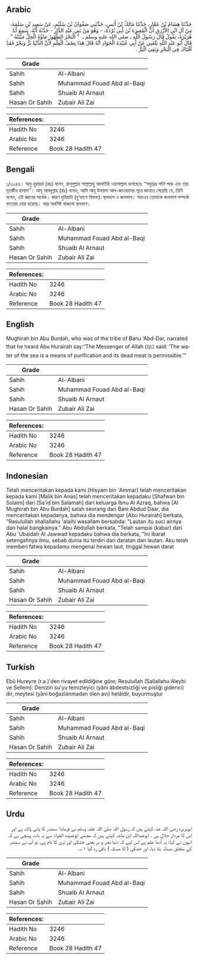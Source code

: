 ## Arabic

<div dir="rtl" lang="ar" style={{fontSize:'larger',backgroundColor:'#f8f9fa',padding:20}}>حَدَّثَنَا هِشَامُ بْنُ عَمَّارٍ، حَدَّثَنَا مَالِكُ بْنُ أَنَسٍ، حَدَّثَنِي صَفْوَانُ بْنُ سُلَيْمٍ، عَنْ سَعِيدِ بْنِ سَلَمَةَ، مِنْ آلِ ابْنِ الأَزْرَقِ أَنَّ الْمُغِيرَةَ بْنَ أَبِي بُرْدَةَ، - وَهُوَ مِنْ بَنِي عَبْدِ الدَّارِ - حَدَّثَهُ أَنَّهُ، سَمِعَ أَبَا هُرَيْرَةَ، يَقُولُ قَالَ رَسُولُ اللَّهِ ـ صلى الله عليه وسلم ـ ‏ "‏ الْبَحْرُ الطَّهُورُ مَاؤُهُ الْحِلُّ مَيْتَتُهُ ‏"‏ ‏.‏ قَالَ أَبُو عَبْدِ اللَّهِ بَلَغَنِي عَنْ أَبِي عُبَيْدَةَ الْجَوَادِ أَنَّهُ قَالَ هَذَا نِصْفُ الْعِلْمِ لأَنَّ الدُّنْيَا بَرٌّ وَبَحْرٌ فَقَدْ أَفْتَاكَ فِي الْبَحْرِ وَبَقِيَ الْبَرُّ ‏.‏</div><div style={{backgroundColor:'#f8f9fa',padding:20, marginBottom: 10}}><table>
      <thead>
        <tr>
          <th>Grade</th>
          <th></th>
        </tr>
      </thead>
      <tbody>
<tr><td>Sahih</td><td>Al-Albani</td></tr><tr><td>Sahih</td><td>Muhammad Fouad Abd al-Baqi</td></tr><tr><td>Sahih</td><td>Shuaib Al Arnaut</td></tr><tr><td>Hasan Or Sahih</td><td>Zubair Ali Zai</td></tr></tbody></table><table>
        <thead>
          <tr>
            <th>References:</th>
            <th></th>
          </tr>
        </thead>
        <tbody><tr><td>Hadith No</td><td>3246</td></tr><tr><td>Arabic No</td><td>3246</td></tr><tr><td>Reference</td><td>Book 28 Hadith 47</td></tr></tbody></table></div>

## Bengali

<div dir="ltr" lang="bn" style={{fontSize:'larger',backgroundColor:'#f8f9fa',padding:20}}>১/৩২৪৬। আবু হুরায়রা (রাঃ) বলেন, রাসূলুল্লাহ সাল্লাল্লাহু আলাইহি ওয়াসাল্লাম বলেছেনঃ ‘‘সমুদ্রের পানি পাক এবং তার মৃতজীব হালাল’’। আবূ আবদুল্লাহ (রাঃ) বলেন, আমি আবূ উবায়দা আল-জাওয়াদের সূত্রে জানতে পেরেছি যে, তিনি বলেন, এটা জ্ঞানের অর্ধেক। কারণ দুনিয়াটা (দু‘ভাগে বিভক্ত): স্থলভাগ ও জলভাগ। অতএব তোমাকে জলভাগ সম্পর্কে ফতোয়া দেয়া হয়েছে। আর অবশিষ্ট থাকলো স্থলভাগ।</div><div style={{backgroundColor:'#f8f9fa',padding:20, marginBottom: 10}}><table>
      <thead>
        <tr>
          <th>Grade</th>
          <th></th>
        </tr>
      </thead>
      <tbody>
<tr><td>Sahih</td><td>Al-Albani</td></tr><tr><td>Sahih</td><td>Muhammad Fouad Abd al-Baqi</td></tr><tr><td>Sahih</td><td>Shuaib Al Arnaut</td></tr><tr><td>Hasan Or Sahih</td><td>Zubair Ali Zai</td></tr></tbody></table><table>
        <thead>
          <tr>
            <th>References:</th>
            <th></th>
          </tr>
        </thead>
        <tbody><tr><td>Hadith No</td><td>3246</td></tr><tr><td>Arabic No</td><td>3246</td></tr><tr><td>Reference</td><td>Book 28 Hadith 47</td></tr></tbody></table></div>

## English

<div dir="ltr" lang="en" style={{fontSize:'larger',backgroundColor:'#f8f9fa',padding:20}}>Mughirah bin Abu Burdah, who was of the tribe of Banu ‘Abd-Dar, narrated that he heard Abu Hurairah say:“The Messenger of Allah (ﷺ) said: ‘The water of the sea is a means of purification and its dead meat is permissible.’”</div><div style={{backgroundColor:'#f8f9fa',padding:20, marginBottom: 10}}><table>
      <thead>
        <tr>
          <th>Grade</th>
          <th></th>
        </tr>
      </thead>
      <tbody>
<tr><td>Sahih</td><td>Al-Albani</td></tr><tr><td>Sahih</td><td>Muhammad Fouad Abd al-Baqi</td></tr><tr><td>Sahih</td><td>Shuaib Al Arnaut</td></tr><tr><td>Hasan Or Sahih</td><td>Zubair Ali Zai</td></tr></tbody></table><table>
        <thead>
          <tr>
            <th>References:</th>
            <th></th>
          </tr>
        </thead>
        <tbody><tr><td>Hadith No</td><td>3246</td></tr><tr><td>Arabic No</td><td>3246</td></tr><tr><td>Reference</td><td>Book 28 Hadith 47</td></tr></tbody></table></div>

## Indonesian

<div dir="ltr" lang="id" style={{fontSize:'larger',backgroundColor:'#f8f9fa',padding:20}}>Telah menceritakan kepada kami [Hisyam bin 'Ammar] telah menceritakan kepada kami [Malik bin Anas] telah menceritakan kepadaku [Shafwan bin Sulaim] dari [Sa'id bin Salamah] dari keluarga Ibnu Al Azraq, bahwa [Al Mughirah bin Abu Burdah] salah seorang dari Bani Abdud Daar, dia menceritakan kepadanya, bahwa dia mendengar [Abu Hurairah] berkata, "Rasulullah shallallahu 'alaihi wasallam bersabda: "Lautan itu suci airnya dan halal bangkainya." Abu Abdullah berkata, "Telah sampai (kabar) dari Abu 'Ubaidah Al Jawwad kepadaku bahwa dia berkata, "Ini ibarat setengahnya ilmu, sebab dunia itu terdiri dari daratan dan lautan. Aku telah memberi fatwa kepadamu mengenai hewan laut, tinggal hewan darat</div><div style={{backgroundColor:'#f8f9fa',padding:20, marginBottom: 10}}><table>
      <thead>
        <tr>
          <th>Grade</th>
          <th></th>
        </tr>
      </thead>
      <tbody>
<tr><td>Sahih</td><td>Al-Albani</td></tr><tr><td>Sahih</td><td>Muhammad Fouad Abd al-Baqi</td></tr><tr><td>Sahih</td><td>Shuaib Al Arnaut</td></tr><tr><td>Hasan Or Sahih</td><td>Zubair Ali Zai</td></tr></tbody></table><table>
        <thead>
          <tr>
            <th>References:</th>
            <th></th>
          </tr>
        </thead>
        <tbody><tr><td>Hadith No</td><td>3246</td></tr><tr><td>Arabic No</td><td>3246</td></tr><tr><td>Reference</td><td>Book 28 Hadith 47</td></tr></tbody></table></div>

## Turkish

<div dir="ltr" lang="tr" style={{fontSize:'larger',backgroundColor:'#f8f9fa',padding:20}}>Ebû Hureyre (r.a.)'den rivayet edildiğine göre; Resulullah (Sallallahu Aleyhi ve Sellem): Denizin su'yu temizleyici (yâni abdestsizliği ve pisliği giderici) dir, meytesi (yâni boğazlanmadan ölen avı) helâldir, buyurmuştur</div><div style={{backgroundColor:'#f8f9fa',padding:20, marginBottom: 10}}><table>
      <thead>
        <tr>
          <th>Grade</th>
          <th></th>
        </tr>
      </thead>
      <tbody>
<tr><td>Sahih</td><td>Al-Albani</td></tr><tr><td>Sahih</td><td>Muhammad Fouad Abd al-Baqi</td></tr><tr><td>Sahih</td><td>Shuaib Al Arnaut</td></tr><tr><td>Hasan Or Sahih</td><td>Zubair Ali Zai</td></tr></tbody></table><table>
        <thead>
          <tr>
            <th>References:</th>
            <th></th>
          </tr>
        </thead>
        <tbody><tr><td>Hadith No</td><td>3246</td></tr><tr><td>Arabic No</td><td>3246</td></tr><tr><td>Reference</td><td>Book 28 Hadith 47</td></tr></tbody></table></div>

## Urdu

<div dir="rtl" lang="ur" style={{fontSize:'larger',backgroundColor:'#f8f9fa',padding:20}}>ابوہریرہ رضی اللہ عنہ کہتے ہیں کہ رسول اللہ صلی اللہ علیہ وسلم نے فرمایا: سمندر کا پانی پاک ہے اور اس کا مردار حلال ہے ۔ ابوعبداللہ ابن ماجہ کہتے ہیں کہ مجھے ابوعبیدہ الجواد سے یہ بات پہنچی ہے کہ انہوں نے کہا: یہ آدھا علم ہے اس لیے کہ دنیا بحر و بر یعنی خشکی اور تری کا نام ہے، تو آپ نے سمندر کے متعلق مسئلہ بتا دیا، اور خشکی ( کا مسئلہ ) باقی رہ گیا ۱؎۔</div><div style={{backgroundColor:'#f8f9fa',padding:20, marginBottom: 10}}><table>
      <thead>
        <tr>
          <th>Grade</th>
          <th></th>
        </tr>
      </thead>
      <tbody>
<tr><td>Sahih</td><td>Al-Albani</td></tr><tr><td>Sahih</td><td>Muhammad Fouad Abd al-Baqi</td></tr><tr><td>Sahih</td><td>Shuaib Al Arnaut</td></tr><tr><td>Hasan Or Sahih</td><td>Zubair Ali Zai</td></tr></tbody></table><table>
        <thead>
          <tr>
            <th>References:</th>
            <th></th>
          </tr>
        </thead>
        <tbody><tr><td>Hadith No</td><td>3246</td></tr><tr><td>Arabic No</td><td>3246</td></tr><tr><td>Reference</td><td>Book 28 Hadith 47</td></tr></tbody></table></div>
